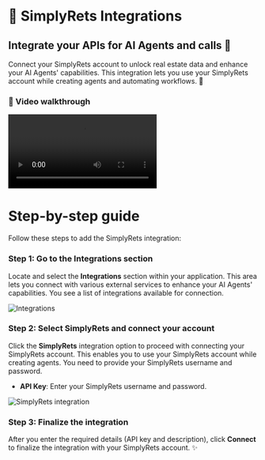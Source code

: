 # 🔗 SimplyRets Integrations

## Integrate your APIs for AI Agents and calls 🏡

Connect your SimplyRets account to unlock real estate data and enhance your AI Agents' capabilities. This integration lets you use your SimplyRets account while creating agents and automating workflows. 🚀

### 🎥 Video walkthrough

<div class="card-video">
  <video src="https://storage.googleapis.com/helpsessionvideos/Contactswing/Videos/sim.mp4" autoplay playsinline controls title="SimplyRets Integration"></video>
</div>

# Step-by-step guide

Follow these steps to add the SimplyRets integration:

### Step 1: Go to the Integrations section
Locate and select the **Integrations** section within your application. This area lets you connect with various external services to enhance your AI Agents' capabilities. You see a list of integrations available for connection.

<img src="https://storage.googleapis.com/helpsessionvideos/Contactswing/images/e1.jpg" alt="Integrations" />

### Step 2: Select SimplyRets and connect your account
Click the **SimplyRets** integration option to proceed with connecting your SimplyRets account. This enables you to use your SimplyRets account while creating agents. You need to provide your SimplyRets username and password.
- **API Key**: Enter your SimplyRets username and password.

<img src="https://storage.googleapis.com/helpsessionvideos/Contactswing/images/e5.jpg" alt="SimplyRets integration" />

### Step 3: Finalize the integration
After you enter the required details (API key and description), click **Connect** to finalize the integration with your SimplyRets account. ✨


